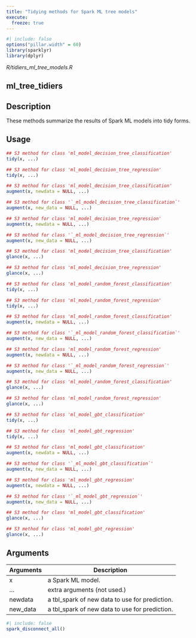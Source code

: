 ```yaml
---
title: "Tidying methods for Spark ML tree models"
execute:
  freeze: true
---
```


```r
#| include: false
options("pillar.width" = 60)
library(sparklyr) 
library(dplyr)
```

*R/tidiers_ml_tree_models.R*

## ml_tree_tidiers

## Description
These methods summarize the results of Spark ML models into tidy forms. 


## Usage
```r
## S3 method for class 'ml_model_decision_tree_classification'
tidy(x, ...) 

## S3 method for class 'ml_model_decision_tree_regression'
tidy(x, ...) 

## S3 method for class 'ml_model_decision_tree_classification'
augment(x, newdata = NULL, ...) 

## S3 method for class '`_ml_model_decision_tree_classification`'
augment(x, new_data = NULL, ...) 

## S3 method for class 'ml_model_decision_tree_regression'
augment(x, newdata = NULL, ...) 

## S3 method for class '`_ml_model_decision_tree_regression`'
augment(x, new_data = NULL, ...) 

## S3 method for class 'ml_model_decision_tree_classification'
glance(x, ...) 

## S3 method for class 'ml_model_decision_tree_regression'
glance(x, ...) 

## S3 method for class 'ml_model_random_forest_classification'
tidy(x, ...) 

## S3 method for class 'ml_model_random_forest_regression'
tidy(x, ...) 

## S3 method for class 'ml_model_random_forest_classification'
augment(x, newdata = NULL, ...) 

## S3 method for class '`_ml_model_random_forest_classification`'
augment(x, new_data = NULL, ...) 

## S3 method for class 'ml_model_random_forest_regression'
augment(x, newdata = NULL, ...) 

## S3 method for class '`_ml_model_random_forest_regression`'
augment(x, new_data = NULL, ...) 

## S3 method for class 'ml_model_random_forest_classification'
glance(x, ...) 

## S3 method for class 'ml_model_random_forest_regression'
glance(x, ...) 

## S3 method for class 'ml_model_gbt_classification'
tidy(x, ...) 

## S3 method for class 'ml_model_gbt_regression'
tidy(x, ...) 

## S3 method for class 'ml_model_gbt_classification'
augment(x, newdata = NULL, ...) 

## S3 method for class '`_ml_model_gbt_classification`'
augment(x, new_data = NULL, ...) 

## S3 method for class 'ml_model_gbt_regression'
augment(x, newdata = NULL, ...) 

## S3 method for class '`_ml_model_gbt_regression`'
augment(x, new_data = NULL, ...) 

## S3 method for class 'ml_model_gbt_classification'
glance(x, ...) 

## S3 method for class 'ml_model_gbt_regression'
glance(x, ...) 
```

## Arguments
|Arguments|Description|
|---|---|
| x | a Spark ML model. |
| ... | extra arguments (not used.) |
| newdata | a tbl_spark of new data to use for prediction. |
| new_data | a tbl_spark of new data to use for prediction. |








```r
#| include: false
spark_disconnect_all()
```
